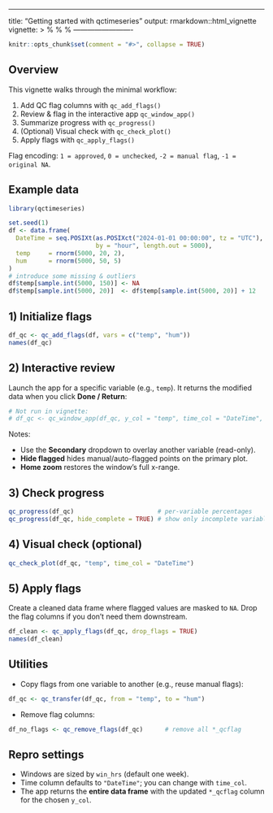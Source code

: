 ---

title: "Getting started with qctimeseries"
output: rmarkdown::html\_vignette
vignette: >
%\VignetteIndexEntry{Getting started with qctimeseries}
%\VignetteEngine{knitr::rmarkdown}
%\VignetteEncoding{UTF-8}
-------------------------

```r
knitr::opts_chunk$set(comment = "#>", collapse = TRUE)
```

## Overview

This vignette walks through the minimal workflow:

1. Add QC flag columns with `qc_add_flags()`
2. Review & flag in the interactive app `qc_window_app()`
3. Summarize progress with `qc_progress()`
4. (Optional) Visual check with `qc_check_plot()`
5. Apply flags with `qc_apply_flags()`

Flag encoding: `1 = approved`, `0 = unchecked`, `-2 = manual flag`, `-1 = original NA`.

## Example data

```r
library(qctimeseries)

set.seed(1)
df <- data.frame(
  DateTime = seq.POSIXt(as.POSIXct("2024-01-01 00:00:00", tz = "UTC"),
                        by = "hour", length.out = 5000),
  temp     = rnorm(5000, 20, 2),
  hum      = rnorm(5000, 50, 5)
)
# introduce some missing & outliers
df$temp[sample.int(5000, 150)] <- NA
df$temp[sample.int(5000, 20)]  <- df$temp[sample.int(5000, 20)] + 12
```

## 1) Initialize flags

```r
df_qc <- qc_add_flags(df, vars = c("temp", "hum"))
names(df_qc)
```

## 2) Interactive review

Launch the app for a specific variable (e.g., `temp`). It returns the modified data when you click **Done / Return**:

```r
# Not run in vignette:
# df_qc <- qc_window_app(df_qc, y_col = "temp", time_col = "DateTime", win_hrs = 168)
```

Notes:

* Use the **Secondary** dropdown to overlay another variable (read-only).
* **Hide flagged** hides manual/auto-flagged points on the primary plot.
* **Home zoom** restores the window’s full x-range.

## 3) Check progress

```r
qc_progress(df_qc)                       # per-variable percentages
qc_progress(df_qc, hide_complete = TRUE) # show only incomplete variables
```

## 4) Visual check (optional)

```r
qc_check_plot(df_qc, "temp", time_col = "DateTime")
```

## 5) Apply flags

Create a cleaned data frame where flagged values are masked to `NA`. Drop the flag columns if you don’t need them downstream.

```r
df_clean <- qc_apply_flags(df_qc, drop_flags = TRUE)
names(df_clean)
```

## Utilities

* Copy flags from one variable to another (e.g., reuse manual flags):

```r
df_qc <- qc_transfer(df_qc, from = "temp", to = "hum")
```

* Remove flag columns:

```r
df_no_flags <- qc_remove_flags(df_qc)      # remove all *_qcflag
```

## Repro settings

* Windows are sized by `win_hrs` (default one week).
* Time column defaults to `"DateTime"`; you can change with `time_col`.
* The app returns the **entire data frame** with the updated `*_qcflag` column for the chosen `y_col`.
